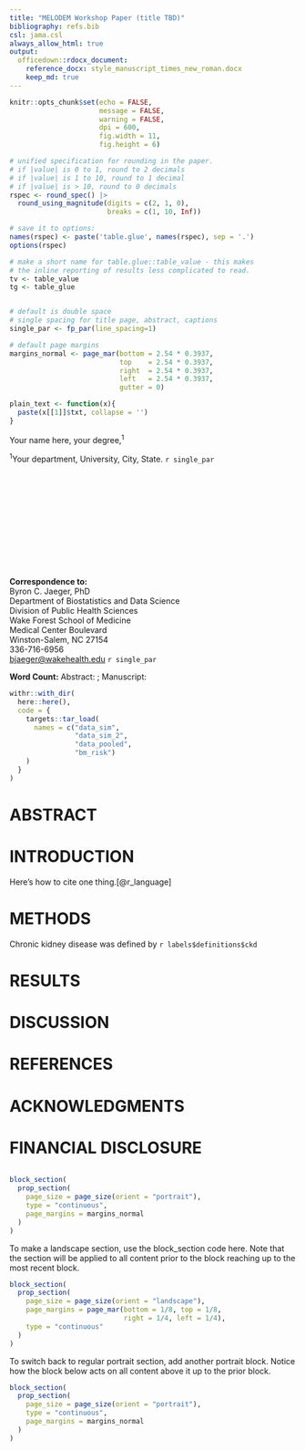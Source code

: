 ```yaml
---
title: "MELODEM Workshop Paper (title TBD)"
bibliography: refs.bib
csl: jama.csl
always_allow_html: true
output: 
  officedown::rdocx_document:
    reference_docx: style_manuscript_times_new_roman.docx
    keep_md: true
---
```



```r

knitr::opts_chunk$set(echo = FALSE, 
                      message = FALSE,
                      warning = FALSE,
                      dpi = 600, 
                      fig.width = 11, 
                      fig.height = 6)

# unified specification for rounding in the paper.
# if |value| is 0 to 1, round to 2 decimals
# if |value| is 1 to 10, round to 1 decimal
# if |value| is > 10, round to 0 decimals
rspec <- round_spec() |>
  round_using_magnitude(digits = c(2, 1, 0),
                        breaks = c(1, 10, Inf))

# save it to options:
names(rspec) <- paste('table.glue', names(rspec), sep = '.')
options(rspec)

# make a short name for table.glue::table_value - this makes
# the inline reporting of results less complicated to read.
tv <- table_value
tg <- table_glue


# default is double space 
# single spacing for title page, abstract, captions
single_par <- fp_par(line_spacing=1)

# default page margins
margins_normal <- page_mar(bottom = 2.54 * 0.3937, 
                           top    = 2.54 * 0.3937, 
                           right  = 2.54 * 0.3937, 
                           left   = 2.54 * 0.3937,
                           gutter = 0)

plain_text <- function(x){
  paste(x[[1]]$txt, collapse = '')
}


```

Your name here, your degree,^1^ 

^1^Your department, University, City, State. `r single_par`

<br>
<br>
<br>
<br>
<br>
<br>
<br>
<br>
<br>
<br>

**Correspondence to:**\
Byron C. Jaeger, PhD\
Department of Biostatistics and Data Science\
Division of Public Health Sciences\
Wake Forest School of Medicine\
Medical Center Boulevard\
Winston-Salem, NC 27154\
336-716-6956\
[bjaeger\@wakehealth.edu](mailto:bjaeger@wakehealth.edu){.email} `r single_par`

**Word Count:** Abstract: ; Manuscript: 

\newpage

```r

withr::with_dir(
  here::here(),
  code = {
    targets::tar_load(
      names = c("data_sim",
                "data_sim_2",
                "data_pooled",
                "bm_risk")
    )
  }
)

```


# ABSTRACT

\newpage

# INTRODUCTION


Here's how to cite one thing.[@r_language]


# METHODS

Chronic kidney disease was defined by `r labels$definitions$ckd`

# RESULTS

# DISCUSSION

\newpage

# REFERENCES

<div id="refs"></div>

\newpage

# ACKNOWLEDGMENTS 

# FINANCIAL DISCLOSURE 

```r



```



<!-- new page not needed at the end of a block section -->

```r

block_section(
  prop_section(
    page_size = page_size(orient = "portrait"),
    type = "continuous",
    page_margins = margins_normal
  )
)

```

To make a landscape section, use the block_section code here. Note that the section will be applied to all content prior to the block reaching up to the most recent block.

```r

block_section(
  prop_section(
    page_size = page_size(orient = "landscape"),
    page_margins = page_mar(bottom = 1/8, top = 1/8, 
                            right = 1/4, left = 1/4),
    type = "continuous"
  )
)
```


To switch back to regular portrait section, add another portrait block. Notice how the block below acts on all content above it up to the prior block.


```r
block_section(
  prop_section(
    page_size = page_size(orient = "portrait"),
    type = "continuous",
    page_margins = margins_normal
  )
)
```

